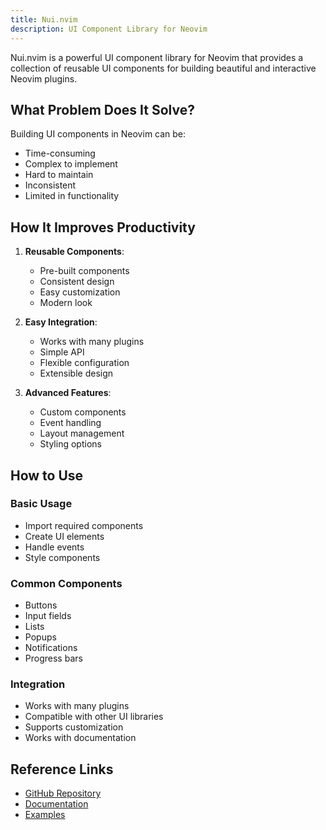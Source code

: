 ```yaml
---
title: Nui.nvim
description: UI Component Library for Neovim
---
```


Nui.nvim is a powerful UI component library for Neovim that provides a collection of reusable UI components for building beautiful and interactive Neovim plugins.

## What Problem Does It Solve?

Building UI components in Neovim can be:
- Time-consuming
- Complex to implement
- Hard to maintain
- Inconsistent
- Limited in functionality

## How It Improves Productivity

1. **Reusable Components**:
   - Pre-built components
   - Consistent design
   - Easy customization
   - Modern look

2. **Easy Integration**:
   - Works with many plugins
   - Simple API
   - Flexible configuration
   - Extensible design

3. **Advanced Features**:
   - Custom components
   - Event handling
   - Layout management
   - Styling options

## How to Use

### Basic Usage
- Import required components
- Create UI elements
- Handle events
- Style components

### Common Components
- Buttons
- Input fields
- Lists
- Popups
- Notifications
- Progress bars

### Integration
- Works with many plugins
- Compatible with other UI libraries
- Supports customization
- Works with documentation

## Reference Links
- [GitHub Repository](https://github.com/MunifTanjim/nui.nvim)
- [Documentation](https://github.com/MunifTanjim/nui.nvim#-features)
- [Examples](https://github.com/MunifTanjim/nui.nvim#-examples) 